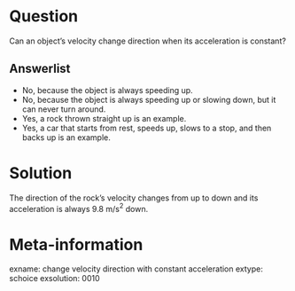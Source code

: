 Question
========
Can an object's velocity change direction when its acceleration is constant?

Answerlist
----------
* No, because the object is always speeding up.
* No, because the object is always speeding up or slowing down, but it can never turn around.
* Yes, a rock thrown straight up is an example.
* Yes, a car that starts from rest, speeds up, slows to a stop, and then backs up is an example.

Solution
========
The direction of the rock's velocity changes from up to down and its acceleration is always $9.8$ m/s$^2$ down.

Meta-information
================
exname: change velocity direction with constant acceleration
extype: schoice
exsolution: 0010
